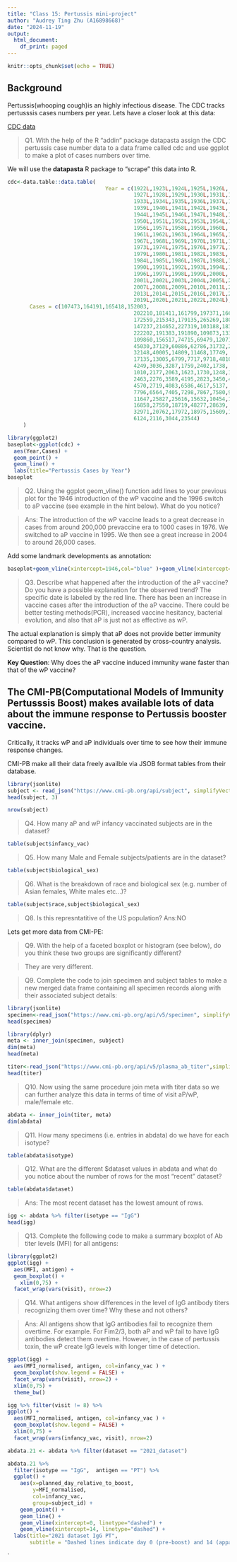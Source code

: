 ```yaml
---
title: "Class 15: Pertussis mini-project"
author: "Audrey Ting Zhu (A16898668)"
date: "2024-11-19"
output:
  html_document:
    df_print: paged
---
```


```r
knitr::opts_chunk$set(echo = TRUE)
```

## Background

Pertussis(whooping cough)is an highly infectious disease. 
The CDC tracks pertusssis cases numbers per year. Lets have a closer look at this data: 

[CDC data](https://www.cdc.gov/pertussis/php/surveillance/pertussis-cases-by-year.html?CDC_AAref_Val=https://www.cdc.gov/pertussis/surv-reporting/cases-by-year.html)



>Q1. With the help of the R “addin” package datapasta assign the CDC pertussis case number data to a data frame called cdc and use ggplot to make a plot of cases numbers over time.

We will use the **datapasta** R package to "scrape" this data into R. 


```r
cdc<-data.table::data.table(
                               Year = c(1922L,1923L,1924L,1925L,1926L,
                                        1927L,1928L,1929L,1930L,1931L,1932L,
                                        1933L,1934L,1935L,1936L,1937L,1938L,
                                        1939L,1940L,1941L,1942L,1943L,
                                        1944L,1945L,1946L,1947L,1948L,1949L,
                                        1950L,1951L,1952L,1953L,1954L,1955L,
                                        1956L,1957L,1958L,1959L,1960L,
                                        1961L,1962L,1963L,1964L,1965L,1966L,
                                        1967L,1968L,1969L,1970L,1971L,1972L,
                                        1973L,1974L,1975L,1976L,1977L,1978L,
                                        1979L,1980L,1981L,1982L,1983L,
                                        1984L,1985L,1986L,1987L,1988L,1989L,
                                        1990L,1991L,1992L,1993L,1994L,1995L,
                                        1996L,1997L,1998L,1999L,2000L,
                                        2001L,2002L,2003L,2004L,2005L,2006L,
                                        2007L,2008L,2009L,2010L,2011L,2012L,
                                        2013L,2014L,2015L,2016L,2017L,2018L,
                                        2019L,2020L,2021L,2022L,2024L),
       Cases = c(107473,164191,165418,152003,
                                        202210,181411,161799,197371,166914,
                                        172559,215343,179135,265269,180518,
                                        147237,214652,227319,103188,183866,
                                        222202,191383,191890,109873,133792,
                                        109860,156517,74715,69479,120718,68687,
                                        45030,37129,60886,62786,31732,28295,
                                        32148,40005,14809,11468,17749,
                                        17135,13005,6799,7717,9718,4810,3285,
                                        4249,3036,3287,1759,2402,1738,
                                        1010,2177,2063,1623,1730,1248,1895,
                                        2463,2276,3589,4195,2823,3450,4157,
                                        4570,2719,4083,6586,4617,5137,
                                        7796,6564,7405,7298,7867,7580,9771,
                                        11647,25827,25616,15632,10454,13278,
                                        16858,27550,18719,48277,28639,
                                        32971,20762,17972,18975,15609,18617,
                                        6124,2116,3044,23544)
     )
```




```r

library(ggplot2)
baseplot<-ggplot(cdc) +
  aes(Year,Cases) +
  geom_point() +
  geom_line() +
  labs(title="Pertussis Cases by Year")
baseplot
```




>Q2. Using the ggplot geom_vline() function add lines to your previous plot for the 1946 introduction of the wP vaccine and the 1996 switch to aP vaccine (see example in the hint below). What do you notice?

>Ans: The introduction of the wP vaccine leads to a great decrease in cases from around 200,000 prevaccine era to 1000 cases in 1976. We switched to aP vaccine in 1995. We then see a great increase in 2004 to around 26,000 cases.



Add some landmark developments as annotation:

```r
baseplot+geom_vline(xintercept=1946,col="blue" )+geom_vline(xintercept=1995,col="red" )+geom_vline(xintercept=2020,col="grey" )+geom_vline(xintercept=2003,col="green" )
```


>Q3. Describe what happened after the introduction of the aP vaccine? Do you have a possible explanation for the observed trend?
>The specific date is labeled by the red line. There has been an increase in vaccine cases after the introduction of the aP vaccine. There could be better testing methods(PCR), increased vaccine hesitancy, bacterial evolution, and also that aP is just not as effective as wP. 


The actual explanation is simply that aP does not provide better immunity compared to wP. This conclusion is generated by cross-country analysis. Scientist do not know why. That is the question.




**Key Question**: Why does the aP vaccine induced immunity wane faster than that of the wP vaccine? 

## The CMI-PB(Computational Models of Immunity Pertusssis Boost) makes available lots of data about the immune response to Pertussis booster vaccine. 

Critically, it tracks wP and aP individuals over time to see how their immune response changes. 

CMI-PB make all their data freely availble via JSOB format tables from their database. 


```r
library(jsonlite)
subject <- read_json("https://www.cmi-pb.org/api/subject", simplifyVector = TRUE) 
head(subject, 3)

```





```r
nrow(subject)
```



>Q4. How many aP and wP infancy vaccinated subjects are in the dataset?

```r
table(subject$infancy_vac)
```

>Q5. How many Male and Female subjects/patients are in the dataset?

```r
table(subject$biological_sex)
```


>Q6. What is the breakdown of race and biological sex (e.g. number of Asian females, White males etc…)?


```r
table(subject$race,subject$biological_sex)
```
>Q8. Is this represntatitive of the US population?
Ans:NO

Lets get more data from CMI-PE:

>Q9. With the help of a faceted boxplot or histogram (see below), do you think these two groups are significantly different?

> They are very different.



>Q9. Complete the code to join specimen and subject tables to make a new merged data frame containing all specimen records along with their associated subject details:

```r
library(jsonlite)
specimen<-read_json("https://www.cmi-pb.org/api/v5/specimen", simplifyVector=TRUE)
head(specimen)
```

```r
library(dplyr)
meta <- inner_join(specimen, subject)
dim(meta)
head(meta)
```


```r

titer<-read_json("https://www.cmi-pb.org/api/v5/plasma_ab_titer",simplifyVector=TRUE)
head(titer)
```






>Q10. Now using the same procedure join meta with titer data so we can further analyze this data in terms of time of visit aP/wP, male/female etc.


```r

abdata <- inner_join(titer, meta)
dim(abdata)


```





>Q11. How many specimens (i.e. entries in abdata) do we have for each isotype?

```r
table(abdata$isotype)
```



>Q12. What are the different $dataset values in abdata and what do you notice about the number of rows for the most “recent” dataset?

```r
table(abdata$dataset)
```
> Ans: The most recent dataset has the lowest amount of rows.



```r
igg <- abdata %>% filter(isotype == "IgG")
head(igg)
```




>Q13. Complete the following code to make a summary boxplot of Ab titer levels (MFI) for all antigens:

```r
library(ggplot2)
ggplot(igg) +
  aes(MFI, antigen) +
  geom_boxplot() + 
    xlim(0,75) +
  facet_wrap(vars(visit), nrow=2)
```



>Q14. What antigens show differences in the level of IgG antibody titers recognizing them over time? Why these and not others?

> Ans: All antigens show that IgG antibodies fail to recognize them overtime. For example. For Fim2/3, both aP and wP fail to have IgG antibodies detect them overtime. However, in the case of pertussis toxin, the wP create IgG levels with longer time of detection. 



```r
ggplot(igg) +
  aes(MFI_normalised, antigen, col=infancy_vac ) +
  geom_boxplot(show.legend = FALSE) + 
  facet_wrap(vars(visit), nrow=2) +
  xlim(0,75) +
  theme_bw()
```

```r
igg %>% filter(visit != 8) %>%
ggplot() +
  aes(MFI_normalised, antigen, col=infancy_vac ) +
  geom_boxplot(show.legend = FALSE) + 
  xlim(0,75) +
  facet_wrap(vars(infancy_vac, visit), nrow=2)
```















```r
abdata.21 <- abdata %>% filter(dataset == "2021_dataset")

abdata.21 %>% 
  filter(isotype == "IgG",  antigen == "PT") %>%
  ggplot() +
    aes(x=planned_day_relative_to_boost,
        y=MFI_normalised,
        col=infancy_vac,
        group=subject_id) +
    geom_point() +
    geom_line() +
    geom_vline(xintercept=0, linetype="dashed") +
    geom_vline(xintercept=14, linetype="dashed") +
  labs(title="2021 dataset IgG PT",
       subtitle = "Dashed lines indicate day 0 (pre-boost) and 14 (apparent peak levels)")

```





`



